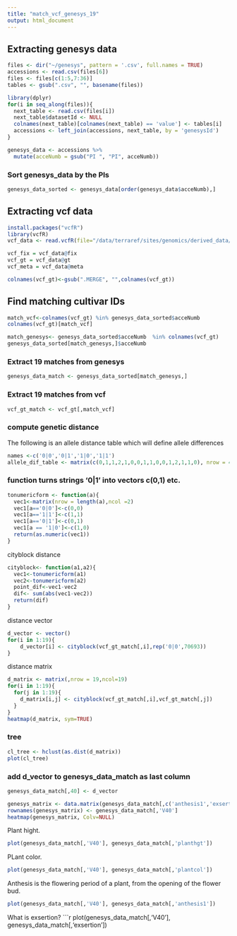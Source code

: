 ```yaml
---
title: "match_vcf_genesys_19"
output: html_document
---
```


## Extracting genesys data 
```r
files <- dir("~/genesys", pattern = '.csv', full.names = TRUE)
accessions <- read.csv(files[6])
files <- files[c(1:5,7:36)]
tables <- gsub(".csv", "", basename(files))

library(dplyr)
for(i in seq_along(files)){
  next_table <- read.csv(files[i])
  next_table$datasetId <- NULL
  colnames(next_table)[colnames(next_table) == 'value'] <- tables[i]
  accessions <- left_join(accessions, next_table, by = 'genesysId')
}

genesys_data <- accessions %>%
  mutate(acceNumb = gsub("PI ", "PI", acceNumb))
```

### Sort genesys_data by the PIs
```r
genesys_data_sorted <- genesys_data[order(genesys_data$acceNumb),]
```

## Extracting vcf data 
```r
install.packages("vcfR")
library(vcfR)
vcf_data <- read.vcfR(file="/data/terraref/sites/genomics/derived_data/ril/gbs/imp_TERRA_RIL_SNP.vcf")

vcf_fix = vcf_data@fix
vcf_gt = vcf_data@gt
vcf_meta = vcf_data@meta

colnames(vcf_gt)<-gsub(".MERGE", "",colnames(vcf_gt))
```

##  Find matching cultivar IDs
```r
match_vcf<-colnames(vcf_gt) %in% genesys_data_sorted$acceNumb
colnames(vcf_gt)[match_vcf]

match_genesys<- genesys_data_sorted$acceNumb  %in% colnames(vcf_gt)
genesys_data_sorted[match_genesys,]$acceNumb
```

### Extract 19 matches from genesys
```r
genesys_data_match <- genesys_data_sorted[match_genesys,]
```

### Extract 19 matches from vcf
```r
vcf_gt_match <- vcf_gt[,match_vcf]
```

### compute genetic distance

The following is an allele distance table which will define allele differences
```r
names <-c('0|0','0|1','1|0','1|1')
allele_dif_table <- matrix(c(0,1,1,2,1,0,0,1,1,0,0,1,2,1,1,0), nrow = 4,ncol = 4, dimnames = list(names, names))
```

### function turns strings '0|1'  into vectors c(0,1) etc.
```r
tonumericform <- function(a){
  vec1<-matrix(nrow = length(a),ncol =2)
  vec1[a=='0|0']<-c(0,0)
  vec1[a=='1|1']<-c(1,1)
  vec1[a=='0|1']<-c(0,1)
  vec1[a == '1|0']<-c(1,0)
  return(as.numeric(vec1)) 
} 
```

cityblock distance
```r
cityblock<- function(a1,a2){
  vec1<-tonumericform(a1)
  vec2<-tonumericform(a2)
  point_dif<-vec1-vec2
  dif<- sum(abs(vec1-vec2))
  return(dif)
}
```

distance vector
```r
d_vector <- vector()
for(i in 1:19){
    d_vector[i] <- cityblock(vcf_gt_match[,i],rep('0|0',70693))
}
```

distance matrix
```r
d_matrix <- matrix(,nrow = 19,ncol=19)
for(i in 1:19){
  for(j in 1:19){
    d_matrix[i,j] <- cityblock(vcf_gt_match[,i],vcf_gt_match[,j])
  }
}
heatmap(d_matrix, sym=TRUE)
```

### tree
```r
cl_tree <- hclust(as.dist(d_matrix))
plot(cl_tree)

```

### add d_vector to genesys_data_match as last column 
```r
genesys_data_match[,40] <- d_vector
```

```r
genesys_matrix <- data.matrix(genesys_data_match[,c('anthesis1','exsertion','plantcol','planthgt')], rownames.force = NA)
rownames(genesys_matrix) <- genesys_data_match[,'V40']
heatmap(genesys_matrix, Colv=NULL)
```
Plant hight.
```r
plot(genesys_data_match[,'V40'], genesys_data_match[,'planthgt'])
```
PLant color.
```r
plot(genesys_data_match[,'V40'], genesys_data_match[,'plantcol'])
```

Anthesis  is the flowering period of a plant, from the opening of the flower bud.
```r
plot(genesys_data_match[,'V40'], genesys_data_match[,'anthesis1'])  
```
What is exsertion?
```r
plot(genesys_data_match[,'V40'], genesys_data_match[,'exsertion'])

